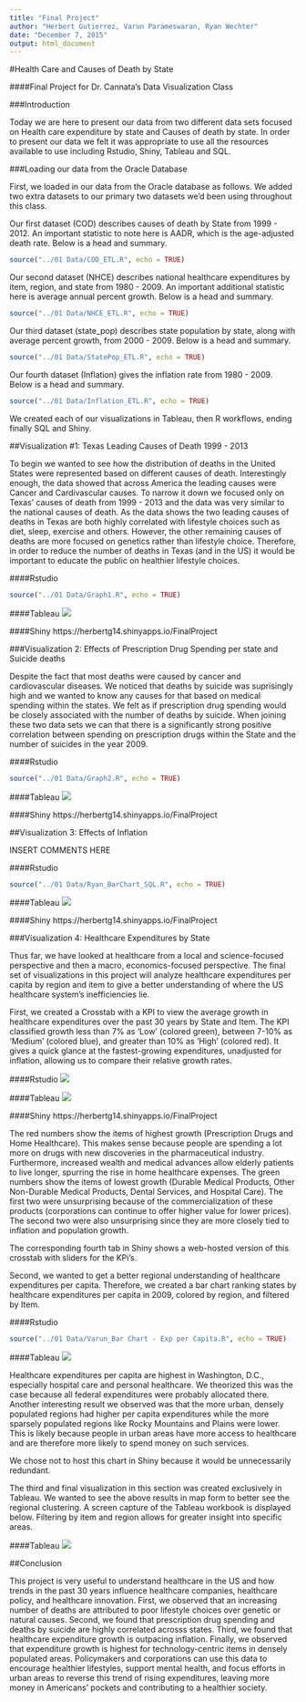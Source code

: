 ```yaml
---
title: "Final Project"
author: "Herbert Gutierrez, Varun Parameswaran, Ryan Wechter"
date: "December 7, 2015"
output: html_document
---
```


#Health Care and Causes of Death by State

####Final Project for Dr. Cannata's Data Visualization Class


###Introduction

Today we are here to present our data from two different data sets focused on Health care expenditure by state and Causes of death by state. In order to present our data we felt it was appropriate to use all the resources available to use including Rstudio, Shiny, Tableau and SQL. 


###Loading our data from the Oracle Database


First, we loaded in our data from the Oracle database as follows. We added two extra datasets to our primary two datasets we'd been using throughout this class.

Our first dataset (COD) describes causes of death by State from 1999 - 2012. An important statistic to note here is AADR, which is the age-adjusted death rate. Below is a head and summary.

```r
source("../01 Data/COD_ETL.R", echo = TRUE)
```


Our second dataset (NHCE) describes national healthcare expenditures by item, region, and state from 1980 - 2009. An important additional statistic here is average annual percent growth. Below is a head and summary.

```r
source("../01 Data/NHCE_ETL.R", echo = TRUE)
```


Our third dataset (state_pop) describes state population by state, along with average percent growth, from 2000 - 2009. Below is a head and summary.

```r
source("../01 Data/StatePop_ETL.R", echo = TRUE)
```


Our fourth dataset (Inflation) gives the inflation rate from 1980 - 2009. Below is a head and summary.

```r
source("../01 Data/Inflation_ETL.R", echo = TRUE)
```


We created each of our visualizations in Tableau, then R workflows, ending finally SQL and Shiny.


##Visualization #1: Texas Leading Causes of Death 1999 - 2013

To begin we wanted to see how the distribution of deaths in the United States were represented based on different causes of death. Interestingly enough, the data showed that across America the leading causes were Cancer and Cardivascular causes. To narrow it down we focused only on Texas' causes of death from 1999 - 2013 and the data was very similar to the national causes of death. As the data shows the two leading causes of deaths in Texas are both highly correlated with lifestyle choices such as diet, sleep, exercise and others. However, the other remaining causes of deaths are more focused on genetics rather than lifestyle choice. Therefore, in order to reduce the number of deaths in Texas (and in the US) it would be important to educate the public on healthier lifestyle choices.

####Rstudio
```r
source("../01 Data/Graph1.R", echo = TRUE)
```

####Tableau
![](./LeadingCOD.png)

####Shiny
https://herbertg14.shinyapps.io/FinalProject




###Visualization 2: Effects of Prescription Drug Spending per state and Suicide deaths

Despite the fact that most deaths were caused by cancer and cardiovascular diseases. We noticed that deaths by suicide was suprisingly high and we wanted to know any causes for that based on medical spending within the states. We felt as if prescription drug spending would be closely associated with the number of deaths by suicide. When joining these two data sets we can that there is a significantly strong positive correlation between spending on prescription drugs within the State and the number of suicides in the year 2009. 


####Rstudio
```r
source("../01 Data/Graph2.R", echo = TRUE)
```

####Tableau
![](./drugsandsuicide.png)

####Shiny
https://herbertg14.shinyapps.io/FinalProject





##Visualization 3: Effects of Inflation

INSERT COMMENTS HERE


####Rstudio
```r
source("../01 Data/Ryan_BarChart_SQL.R", echo = TRUE)
```

####Tableau
![](./inflation.png)

####Shiny
https://herbertg14.shinyapps.io/FinalProject



###Visualization 4: Healthcare Expenditures by State


Thus far, we have looked at healthcare from a local and science-focused perspective and then a macro, economics-focused perspective. The final set of visualizations in this project will analyze healthcare expenditures per capita by region and item to give a better understanding of where the US healthcare system's inefficiencies lie.

First, we created a Crosstab with a KPI to view the average growth in healthcare expenditures over the past 30 years by State and Item. The KPI classified growth less than 7% as 'Low' (colored green), between 7-10% as 'Medium' (colored blue), and greater than 10% as 'High' (colored red). It gives a quick glance at the fastest-growing expenditures, unadjusted for inflation, allowing us to compare their relative growth rates. 

####Rstudio
![](./kpi.png)

####Tableau
![](./kpiTableau.png)

####Shiny
https://herbertg14.shinyapps.io/FinalProject

The red numbers show the items of highest growth (Prescription Drugs and Home Healthcare). This makes sense because people are spending a lot more on drugs with new discoveries in the pharmaceutical industry. Furthermore, increased wealth and medical advances allow elderly patients to live longer, spurring the rise in home healthcare expenses. The green numbers show the items of lowest growth (Durable Medical Products, Other Non-Durable Medical Products, Dental Services, and Hospital Care). The first two were unsurprising because of the commercialization of these products (corporations can continue to offer higher value for lower prices). The second two were also unsurprising since they are more closely tied to inflation and population growth.

The corresponding fourth tab in Shiny shows a web-hosted version of this crosstab with sliders for the KPi's.


Second, we wanted to get a better regional understanding of healthcare expenditures per capita. Therefore, we created a bar chart ranking states by healthcare expenditures per capita in 2009, colored by region, and filtered by Item.


####Rstudio
```r
source("../01 Data/Varun_Bar Chart - Exp per Capita.R", echo = TRUE)
```

####Tableau
![](./bargraph.png)




Healthcare expenditures per capita are highest in Washington, D.C., especially hospital care and personal healthcare. We theorized this was the case because all federal expenditures were probably allocated there. Another interesting result we observed was that the more urban, densely populated regions had higher per capita expenditures while the more sparsely populated regions like Rocky Mountains and Plains were lower. This is likely because people in urban areas have more access to healthcare and are therefore more likely to spend money on such services.

We chose not to host this chart in Shiny because it would be unnecessarily redundant.


The third and final visualization in this section was created exclusively in Tableau. We wanted to see the above results in map form to better see the regional clustering. A screen capture of the Tableau workbook is displayed below. Filtering by item and region allows for greater insight into specific areas.

####Tableau
![](./map.png)


##Conclusion


This project is very useful to understand healthcare in the US and how trends in the past 30 years influence healthcare companies, healthcare policy, and healthcare innovation. First, we observed that an increasing number of deaths are attributed to poor lifestyle choices over genetic or natural causes. Second, we found that prescription drug spending and deaths by suicide are highly correlated acrosss states. Third, we found that healthcare expenditure growth is outpacing inflation. Finally, we observed that expenditure growth is highest for technology-centric items in densely populated areas. Policymakers and corporations can use this data to encourage healthier lifestyles, support mental health, and focus efforts in urban areas to reverse this trend of rising expenditures, leaving more money in Americans' pockets and contributing to a healthier society.